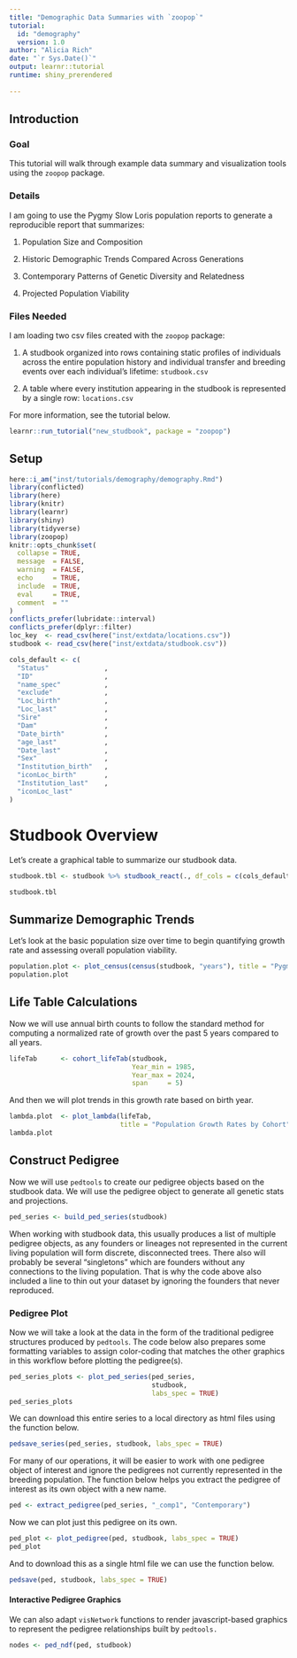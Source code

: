 ```yaml
---
title: "Demographic Data Summaries with `zoopop`"
tutorial:
  id: "demography"
  version: 1.0
author: "Alicia Rich"
date: "`r Sys.Date()`"
output: learnr::tutorial
runtime: shiny_prerendered
                     
---
```


## Introduction

### Goal

This tutorial will walk through example data summary and visualization tools using the `zoopop` package.

### Details

I am going to use the Pygmy Slow Loris population reports to generate a reproducible report that summarizes:

1.  Population Size and Composition

2.  Historic Demographic Trends Compared Across Generations

2.  Contemporary Patterns of Genetic Diversity and Relatedness

3.  Projected Population Viability

### Files Needed

I am loading two csv files created with the `zoopop` package: 

1.  A studbook organized into rows containing static profiles of individuals across the entire population history and individual transfer and breeding events over each individual's lifetime: `studbook.csv`

2.  A table where every institution appearing in the studbook is represented by a single row: `locations.csv`

For more information, see the tutorial below.

```r
learnr::run_tutorial("new_studbook", package = "zoopop")
```



## Setup

```r
here::i_am("inst/tutorials/demography/demography.Rmd")
library(conflicted)
library(here)
library(knitr)
library(learnr)
library(shiny)
library(tidyverse)
library(zoopop)
knitr::opts_chunk$set(
  collapse = TRUE,
  message  = FALSE,
  warning  = FALSE,
  echo     = TRUE,
  include  = TRUE,
  eval     = TRUE,
  comment  = ""
)
conflicts_prefer(lubridate::interval)
conflicts_prefer(dplyr::filter)
loc_key  <- read_csv(here("inst/extdata/locations.csv"))
studbook <- read_csv(here("inst/extdata/studbook.csv"))
```


```r
cols_default <- c(
  "Status"              ,
  "ID"                  ,
  "name_spec"           ,
  "exclude"             ,
  "Loc_birth"           ,
  "Loc_last"            ,
  "Sire"                ,
  "Dam"                 ,
  "Date_birth"          ,
  "age_last"            ,
  "Date_last"           ,
  "Sex"                 ,
  "Institution_birth"   ,
  "iconLoc_birth"       ,
  "Institution_last"    ,
  "iconLoc_last"        
)

```

# Studbook Overview

Let's create a graphical table to summarize our studbook data.

```r
studbook.tbl <- studbook %>% studbook_react(., df_cols = c(cols_default), groupBy = "Status")

studbook.tbl
```

## Summarize Demographic Trends

Let's look at the basic population size over time to begin quantifying growth rate and assessing overall population viability.

```r
population.plot <- plot_census(census(studbook, "years"), title = "Pygmy Loris Population Trends 1966-2025")
population.plot
```

## Life Table Calculations 

Now we will use annual birth counts to follow the standard method for computing a normalized rate of growth over the past 5 years compared to all years.

```r
lifeTab      <- cohort_lifeTab(studbook, 
                               Year_min = 1985, 
                               Year_max = 2024, 
                               span     = 5)
```

And then we will plot trends in this growth rate based on birth year.

```r
lambda.plot  <- plot_lambda(lifeTab, 
                            title = "Population Growth Rates by Cohort")
lambda.plot
```

## Construct Pedigree 

Now we will use `pedtools` to create our pedigree objects based on the studbook data. We will use the pedigree object to generate all genetic stats and projections.

```r
ped_series <- build_ped_series(studbook)
```

When working with studbook data, this usually produces a list of multiple pedigree objects, as any founders or lineages not represented in the current living population will form discrete, disconnected trees. There also will probably be several "singletons" which are founders without any connections to the living population. That is why the code above also included a line to thin out your dataset by ignoring the founders that never reproduced.

### Pedigree Plot

Now we will take a look at the data in the form of the traditional pedigree structures produced by `pedtools`. The code below also prepares some formatting variables to assign color-coding that matches the other graphics in this workflow before plotting the pedigree(s).

```r
ped_series_plots <- plot_ped_series(ped_series, 
                                    studbook, 
                                    labs_spec = TRUE)
ped_series_plots
```

We can download this entire series to a local directory as html files using the function below.

```r
pedsave_series(ped_series, studbook, labs_spec = TRUE)
```

For many of our operations, it will be easier to work with one pedigree object of interest and ignore the pedigrees not currently represented in the breeding population. The function below helps you extract the pedigree of interest as its own object with a new name.

```r
ped <- extract_pedigree(ped_series, "_comp1", "Contemporary")
```

Now we can plot just this pedigree on its own.

```r
ped_plot <- plot_pedigree(ped, studbook, labs_spec = TRUE)
ped_plot
```

And to download this as a single html file we can use the function below.

```r
pedsave(ped, studbook, labs_spec = TRUE)
```

#### Interactive Pedigree Graphics

We can also adapt `visNetwork` functions to render javascript-based graphics to represent the pedigree relationships built by `pedtools.`

```r
nodes <- ped_ndf(ped, studbook)
```


